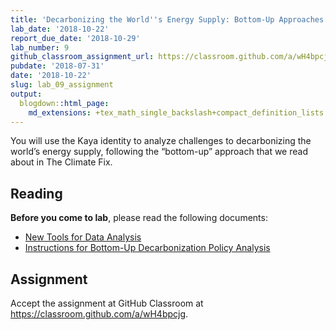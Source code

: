 ```yaml
---
title: 'Decarbonizing the World''s Energy Supply: Bottom-Up Approaches'
lab_date: '2018-10-22'
report_due_date: '2018-10-29'
lab_number: 9
github_classroom_assignment_url: https://classroom.github.com/a/wH4bpcjg
pubdate: '2018-07-31'
date: '2018-10-22'
slug: lab_09_assignment
output:
  blogdown::html_page:
    md_extensions: +tex_math_single_backslash+compact_definition_lists
---
```

You will use the Kaya identity to analyze challenges to decarbonizing the world's energy supply, following the "bottom-up" approach that we read about in The Climate Fix.

## Reading

**Before you come to lab**, please read the following documents:

* [New Tools for Data Analysis](/lab_docs/lab_09_new_tools)
* [Instructions for Bottom-Up Decarbonization Policy Analysis](/lab_docs/lab_09_instructions)

## Assignment

Accept the assignment at GitHub Classroom at <https://classroom.github.com/a/wH4bpcjg>.
